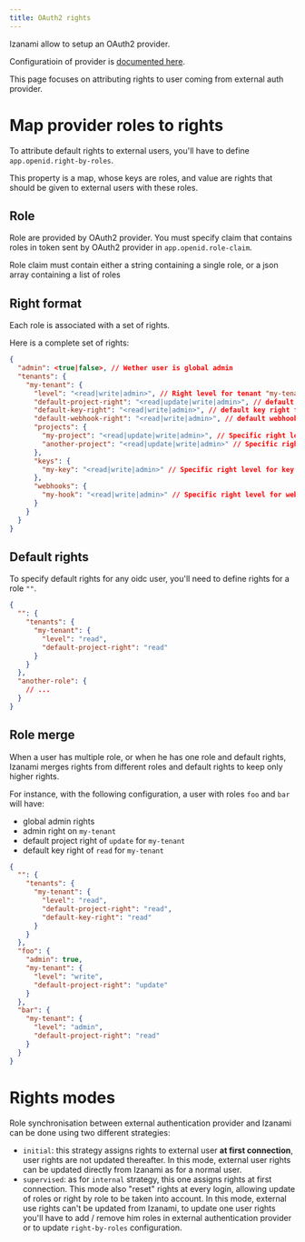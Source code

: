 ```yaml
---
title: OAuth2 rights
---
```



Izanami allow to setup an OAuth2 provider.

Configuratioin of provider is [documented here](https://maif.github.io/izanami/docs/guides/configuration#openid).

This page focuses on attributing rights to user coming from external auth provider.


# Map provider roles to rights

To attribute default rights to external users, you'll have to define `app.openid.right-by-roles`.

This property is a map, whose keys are roles, and value are rights that should be given to external users with these roles.


## Role

Role are provided by OAuth2 provider. You must specify claim that contains roles in token sent by OAuth2 provider in `app.openid.role-claim`.

Role claim must contain either a string containing a single role, or a json array containing a list of roles

## Right format

Each role is associated with a set of rights.

Here is a complete set of rights:

```json
{
  "admin": <true|false>, // Wether user is global admin
  "tenants": {
    "my-tenant": {
      "level": "<read|write|admin>", // Right level for tenant "my-tenant"
      "default-project-right": "<read|update|write|admin>", // default project right for "my-tenant"
      "default-key-right": "<read|write|admin>", // default key right for "my-tenant"
      "default-webhook-right": "<read|write|admin>", // default webhook right for "my-tenant"
      "projects": {
        "my-project": "<read|update|write|admin>", // Specific right level for project "my-project"
        "another-project": "<read|update|write|admin>" // Specific right level for project "another-project"
      },
      "keys": {
        "my-key": "<read|write|admin>" // Specific right level for key "my-key"
      },
      "webhooks": {
        "my-hook": "<read|write|admin>" // Specific right level for webhook "my-hook"
      }
    }
  }
}
```

## Default rights

To specify default rights for any oidc user, you'll need to define rights for a role `""`.

```json
{
  "": {
    "tenants": {
      "my-tenant": {
        "level": "read",
        "default-project-right": "read"
      }
    }
  },
  "another-role": {
    // ...
  }
}
```

## Role merge

When a user has multiple role, or when he has one role and default rights, Izanami merges rights from different roles and default rights to keep only higher rights.

For instance, with the following configuration, a user with roles `foo` and `bar` will have: 

* global admin rights
* admin right on `my-tenant`
* default project right of `update` for `my-tenant`
* default key right of `read` for `my-tenant`

```json
{
  "": {
    "tenants": {
      "my-tenant": {
        "level": "read",
        "default-project-right": "read",
        "default-key-right": "read"
      }
    }
  },
  "foo": {
    "admin": true,
    "my-tenant": {
      "level": "write",
      "default-project-right": "update"
    }
  },
  "bar": {
    "my-tenant": {
      "level": "admin",
      "default-project-right": "read"
    }
  }
}
```

# Rights modes

Role synchronisation between external authentication provider and Izanami can be done using two different strategies:

* `initial`: this strategy assigns rights to external user **at first connection**, user rights are not updated thereafter.
In this mode, external user rights can be updated directly from Izanami as for a normal user.
* `supervised`: as for `internal` strategy, this one assigns rights at first connection.
This mode also "reset" rights at every login, allowing update of roles or right by role to be taken into account.
In this mode, external use rights can't be updated from Izanami, to update one user rights you'll have to add / remove him roles
in external authentication provider or to update `right-by-roles` configuration.